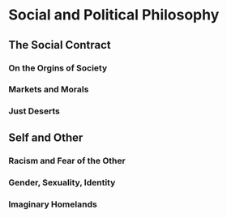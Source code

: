 # Social and Political Philosophy

## The Social Contract

### On the Orgins of Society 

### Markets and Morals

### Just Deserts

## Self and Other

### Racism and Fear of the Other

### Gender, Sexuality, Identity

### Imaginary Homelands
